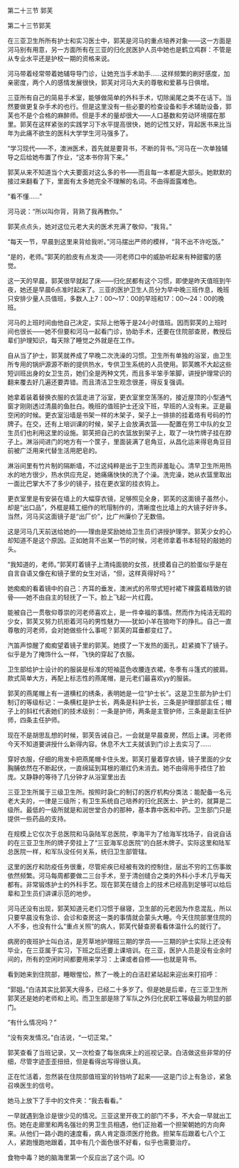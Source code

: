 

第二十三节 郭芙

第二十三节郭芙

在三亚卫生所所有护士和实习医士中，郭芙是河马的重点培养对象――这一方面是河马别有用意，另一方面所有在三亚的归化民医护人员中她也是鹤立鸡群：不管是从专业水平还是护校一期的资格来说。

河马带着经常带着她辅导导门诊，让她充当手术助手……这样频繁的刷好感度，加亲密度，两个人的感情发展很快，郭芙对河马大夫的尊敬和爱慕与日俱增。

三亚所有自己的简易手术室，能够做简单的外科手术，切除阑尾之类不在话下。当然要做更复杂手术的也行。但是这里没有一些必要的检查设备和手术辅助设备，郭芙也不是个合格的麻醉师。但是手术的量却很大――人口基数和劳动环境摆在那里。郭芙在这样紧张的实践学习下水平提高很快，她的记性又好，背起医书来比当年为此痛不欲生的医科大学学生河马强多了。

“学习现代――不，澳洲医术，首先就是要背书，不断的背书。”河马在一次单独辅导之后给她布置了作业，“这本书你背下来。”

郭芙从来不知道当个大夫要面对这么多的书――而且每一本都是大部头。她默默的接过来翻看了下，里面有太多她完全不理解的名词。不由得面露难色。

“看不懂……”

河马说：“所以叫你背，背熟了我再教你。”

郭芙点点头，她对这位元老大夫的医术充满了敬仰，“我背。”

“每天一节，早晨到这里来背给我听。”河马摆出严师的模样，“背不出不许吃饭。”

“是的，老师。”郭芙的脸皮有点发烫――河老师口中的威胁听起来有种甜蜜的感觉。

这一天的早晨，郭芙很早就起了床――归化民都有这个习惯，即使是昨天值班到午夜，她还是早晨6点准时起床了。三亚的医护卫生人员分为早中晚三班作息，晚班只安排少量人员值班，多数人上7：00～17：00的早班和17：00～24：00的晚班。

河马的上班时间由他自己决定，实际上他等于是24小时值班。因而郭芙的上班时间也很长――她不但要和河马一起看门诊，协助手术，还要在住院部查房，教授后辈们护理知识，每天除了睡觉之外就是在工作。

自从当了护士，郭芙就养成了早晚二次洗澡的习惯。卫生所有单独的浴室，由卫生所专用的锅炉源源不断的提供热水，专供卫生系统的人员使用。郭芙瞧不大起这些短训班出身的女卫生员，她们全是丙种文凭，而且多半笨手笨脚，讲授护理常识的翻来覆去好几遍还要弄错。而且清洁卫生观念很差，得反复强调。

她拿着装着替换衣服的衣篮走进了浴室，更衣室里空荡荡的，接近屋顶的小型通气窗才刚刚透过清晨的鱼肚白。晚班的值班护士还没下班，早班的人没有来。正是最空闲的时候。更衣室沿墙是书架一样的木架子，架子上一排排的挂着烙有号码的竹牌子。在交，还有上培训课的时候，架子上会放满衣篮――配置在劳工中队的女卫生员们也利用这里的设施。郭芙把自己的衣篮放到架子上，取了一块竹牌子挂在脖子上。淋浴间进门的地方有一个筐子，里面装满了皂角豆，从昌化运来得皂角豆目前被广泛用来代替生活用肥皂的。

淋浴间里有竹片制的隔断墙，不过这纯粹是出于卫生而非羞耻心。清早卫生所用热水的地方很少，热水供应充足，她痛痛快快的洗了个澡。洗完澡，她从衣篮里取出一面比巴掌大不了多少的镜子，挂在更衣室的挂衣钩上。

更衣室里是有安装在墙上的大幅穿衣镜，足够照见全身，郭芙的这面镜子虽然小，却是“出口品”，外框是精工细作的玳瑁制作的，清晰度也比墙上的大镜子好许多。当然，河马买这面镜子是“出厂价”，比广州廉价了无数倍。

这是河马几天前送给她的――理由是奖励她给卫生员们讲授护理学。郭芙少女的心却知道不是这个原因。正如她背不出某一节的时候，河老师拿着书本轻轻的敲她的头。

“我知道的，老师。”郭芙盯着镜子上清纯面貌的女孩，抚摸着自己的脸蛋似乎是在自言自语又像在和镜子里的女生对话，“但，这样真得好吗？”

她痴痴的看着镜中的自己：齐耳的垂发，澳洲式的吊带式短衬裙下裸露着精致的锁骨――她不由自主的轻抚了一下。脸上飞起一片红霞。

能被自己一贯敬仰尊崇的河老师喜欢上，是一件幸福的事情。然而作为纯洁无瑕的少女，郭芙又努力抗拒着河马的男性魅力――犹如小羊在狼吻下的挣扎。自己一直尊敬的河老师，会对她做些什么事呢？郭芙的耳垂都变红了。

汽笛声惊醒了痴痴望着镜子里的郭芙。她摸了一下发热的面孔，赶紧摘下了镜子。似乎是为了掩饰什么一样，飞快的穿起了衣服。

卫生部给护士设计的的服装是标准的短袖蓝色收腰连衣裙，冬季有斗篷式的披肩。款式简单大方，再配上标志性的燕尾帽，是元老们最喜欢yy的服装。

郭芙的燕尾帽上有一道横杠的绣条，表明她是一位“护士长”。这是卫生部为护士们制订的等级标记：一条横杠是护士长，两条是科护士长，三条是护理部部主任；帽子上的斜杠代表她们的技术级别：一条是护师，两条是主管护师，三条是副主任护师，四条主任护师。

现在不是胡思乱想的时候，郭芙告诫自己，一会就是早晨查房，然后上课。河老师今天不知道要讲授什么新得内容。休息不大工夫就该到门诊上去实习了……

穿好衣服，仔细的用发卡把燕尾帽卡住头发。郭芙打量着穿衣镜，镜子里面的少女胸脯依然在不断起伏，一直绵延到耳根的潮红仍未消去。她不由得用手捂住了脸庞。又静静的等待了几分钟才从浴室里出去

三亚卫生所属于三级卫生所。按照时袅仁的制订的医疗机构分类法：能配备一名元老大夫的，一律是三级所；有卫生系统自己培养的归化民医士、护士的，就算是二级所。最低的一级所就是和润世堂合办的那种，基本靠中医和中药。卫生部门只是提供一些药品的支持。

在规模上它仅次于总医院和马袅陆军总医院，李海平为了给海军找场子，自说自话的在三亚卫生所的牌子旁挂上了“三亚海军总医院”的白胚木牌子。实际这里和陆军总医院一样，和军队没任何关系，统归卫生部管辖。

这里的医疗和防疫任务很重，尽管疟疾已经被有效的控制住，层出不穷的工伤事故依然频繁。河马每周都要做二三台手术，至于清创缝合之类的外科小手术几乎每天都有。非常锻炼护士的外科手艺。现在郭芙在缝合上的技术已经高到足够可以给后辈和卫生员们讲课示范的地步。

河马还没有出现，郭芙知道元老们习惯于昼寝，卫生部的元老因为作息混乱，所以只要早晨没有急诊、会诊和查房这一类的事情就会蒙头大睡。今天住院部里住院的人不多，也没有什么“重点关照”的病人，郭芙代替查房看看体温什么的就行了。

病房的夜班护士叫白洁，是芳草地护理班三期的学员――三期的护士实际上还没有毕业，在三亚属于实习，下班之后还要上课培训。在三亚，医护人员是没有业余时间的，所有的空闲时间都要用来学习：上课或者自修――也就是背书。

看到她来到住院部，睡眼惺忪，熬了一晚上的白洁赶紧站起来迎出来打招呼：

“郭姐。”白洁其实比郭芙大得多，已经二十多岁了。但是她是后辈，在三亚卫生所郭芙还是她的老师和上司。而卫生部是除了军队之外归化民职工等级最为明显的部门。

“有什么情况吗？”

“没有突发情况。”白洁说，“一切正常。”

郭芙查看了当班记录，又一次检查了每张病床上的巡视记录。白洁做这些非常的仔细，尽管字迹歪歪扭扭，但是看得出写得很认真。

正在忙活着，忽然装在住院部值班室的铃铛响了起来――这是门诊上有急诊，紧急召唤医生的信号。

她马上放下了手中的文件夹：“我去看看。”

一早就遇到急诊是很少见的情况。三亚这里开夜工的部门不多，不大会一早就出工伤。她在走廊里和两名强壮的男卫生员相遇，他们正抬着一个担架朝她的方向奔来。从他们一路小跑的速度看，病人肯定亟须医疗抢救。担架车后跟着七八个工人，紧跑慢跑地跟着，其中有几个面色很不好看，似乎也需要治疗。

食物中毒？她的脑海里第一个反应出了这个词。IO

